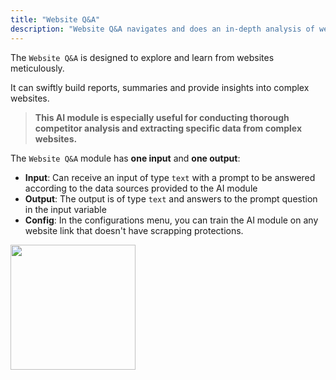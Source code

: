 ```yaml
---
title: "Website Q&A"
description: "Website Q&A navigates and does an in-depth analysis of websites"
---
```


The `Website Q&A` is designed to explore and learn from websites meticulously.

It can swiftly build reports, summaries and provide insights into complex websites.

> **This AI module is especially useful for conducting thorough competitor analysis and extracting specific data from complex websites.**

The `Website Q&A` module has **one input** and **one output**:

- **Input**: Can receive an input of type `text` with a prompt to be answered according to the data sources provided to the AI module
- **Output**: The output is of type `text` and answers to the prompt question in the input variable
- **Config**: In the configurations menu, you can train the AI module on any website link that doesn't have scrapping protections.

<img height="200" src="/images/WQA.png" />
